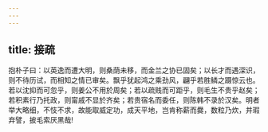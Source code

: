 ```yaml
---
---
---
```

title: 接疏
---




抱朴子曰：以英逸而遭大明，则桑荫未移，而金兰之协已固矣；以长才而遇深识，则不待历试，而相知之情已审矣。飘乎犹起鸿之乘劲风，翩乎若胜鳞之蹑惊云也。若以沈抑而可忽乎，则姜公不用於周矣；若以疏贱而可距乎，则毛生不贵乎赵矣；若积素行乃托政，则甯戚不显於齐矣；若贵宿名而委任，则陈韩不录於汉矣。明者举大略细，不忮不求，故能取威定功，成天平地，岂肯称薪而爨，数粒乃炊，并瑕弃譬，披毛索厌黑哉!